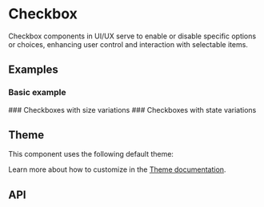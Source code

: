 
<Meta title="Docs/Components/Form/Checkbox" />

# Checkbox
Checkbox components in UI/UX serve to enable or disable specific options or choices, enhancing user control and interaction with selectable items.

## Examples
### Basic example
<Canvas sourceState="shown" of={CheckboxStories.Simple} />
### Checkboxes with size variations
<Canvas of={CheckboxStories.Sizes} />
### Checkboxes with state variations
<Canvas of={CheckboxStories.States} />

## Theme
This component uses the following default theme:

<ThemeRender theme={darkCheckboxTheme} />

Learn more about how to customize in the [Theme documentation](?path=/docs/docs-theme-getting-started--docs).

## API
<ArgTypes of={Checkbox} />
